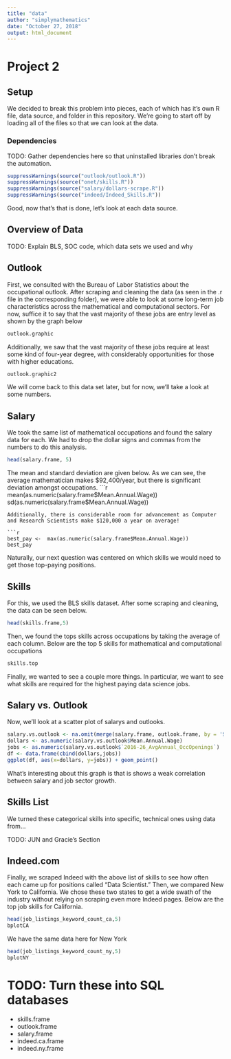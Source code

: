 ```yaml
---
title: "data"
author: "simplymathematics"
date: "October 27, 2018"
output: html_document
---
```


# Project 2
## Setup
We decided to break this problem into pieces, each of which has it's own R file, data source, and folder in this repository. We're going to start off by loading all of the files so that we can look at the data. 

### Dependencies
TODO: Gather dependencies here so that uninstalled libraries don't break the automation.


```r
suppressWarnings(source("outlook/outlook.R"))
suppressWarnings(source("onet/skills.R"))
suppressWarnings(source("salary/dollars-scrape.R"))
suppressWarnings(source("indeed/Indeed_Skills.R"))
```

Good, now that's that is done, let's look at each data source. 

## Overview of Data

TODO: Explain BLS, SOC code, which data sets we used and why

## Outlook

First, we consulted with the Bureau of Labor Statistics about the occupational outlook. After scraping and cleaning the data (as seen in the .r file in the corresponding folder), we were able to look at some long-term job characteristics across the mathematical and computational sectors. For now, suffice it to say that the vast majority of these jobs are entry level as shown by the graph below

```r
outlook.graphic
```
Additionally, we saw that the vast majority of these jobs require at least some kind of four-year degree, with considerably opportunities for those with higher educations.
```r
outlook.graphic2
```
We will come back to this data set later, but for now, we'll take a look at some numbers.

## Salary
We took the same list of mathematical occupations and found the salary data for each. We had to drop the dollar signs and commas from the numbers to do this analysis.
```r
head(salary.frame, 5)
```
The mean and standard deviation are given below. As we can see, the average mathematician makes $92,400/year, but there is significant deviation amongst occupations.
```r
mean(as.numeric(salary.frame$Mean.Annual.Wage))
sd(as.numeric(salary.frame$Mean.Annual.Wage))
```
Additionally, there is considerable room for advancement as Computer and Research Scientists make $120,000 a year on average!

```r
best_pay <-  max(as.numeric(salary.frame$Mean.Annual.Wage))
best_pay
```
Naturally, our next question was centered on which skills we would need to get those top-paying positions.

## Skills
For this, we used the BLS skills dataset. After some scraping and cleaning, the data can be seen below.
```r
head(skills.frame,5)
```
Then, we found the tops skills across occupations by taking the average of each column. Below are the top 5 skills for mathematical and computational occupations
```r
skills.top
```
Finally, we wanted to see a couple more things. In particular, we want to see what skills are required for the highest paying data science jobs.

## Salary vs. Outlook

Now, we'll look at  a scatter plot of salarys and outlooks. 
```r
salary.vs.outlook <- na.omit(merge(salary.frame, outlook.frame, by = 'SOC', all = TRUE))
dollars <- as.numeric(salary.vs.outlook$Mean.Annual.Wage)
jobs <- as.numeric(salary.vs.outlook$`2016-26_AvgAnnual_OccOpenings`)
df <- data.frame(cbind(dollars,jobs))
ggplot(df, aes(x=dollars, y=jobs)) + geom_point() 
```
What's interesting about this graph is that is shows a weak correlation between salary and job sector growth.


## Skills List
We turned these categorical skills into specific, technical ones using data from...

TODO: JUN and Gracie's Section

## Indeed.com
Finally, we scraped Indeed with the above list of skills to see how often each came up for positions called "Data Scientist." Then, we compared New York to California. We chose these two states to get a wide swath of the industry without relying on scraping even more Indeed pages. Below are the top job skills for California.

```r
head(job_listings_keyword_count_ca,5)
bplotCA
```
We have the same data here for New York
```r
head(job_listings_keyword_count_ny,5)
bplotNY
```

# TODO: Turn these into SQL databases
 + skills.frame
 + outlook.frame
 + salary.frame
 + indeed.ca.frame
 + indeed.ny.frame
